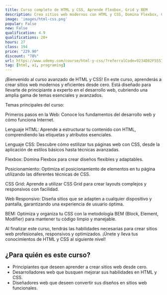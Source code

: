 ```yaml
---
title: Curso completo de HTML y CSS, Aprende Flexbox, Grid y BEM
description: Crea sitios web modernos con HTML y CSS, Domina Flexbox, CSS Grid y BEM. Crea diseños responsivos y optimiza con BEM.
image: 'images/html-css.png'
popular: False
new: False
qualification: 4.9
qualifications: 20+
hours: 27
class: 194
price: "229.90"
discount: "78%"
url: https://www.udemy.com/course/html-y-css/?referralCode=9234D82F5557C6637231
tag: [html, a1, programing]
---
```


¡Bienvenido al curso avanzado de HTML y CSS! En este curso, aprenderás a crear sitios web modernos y eficientes desde cero. Está diseñado para llevarte de principiante a experto en el desarrollo web, cubriendo una amplia gama de temas esenciales y avanzados.

Temas principales del curso:

Primeros pasos en la Web: Conoce los fundamentos del desarrollo web y cómo funciona Internet.

Lenguaje HTML: Aprende a estructurar tu contenido con HTML, comprendiendo las etiquetas y atributos esenciales.

Lenguaje CSS: Descubre cómo estilizar tus páginas web con CSS, desde la aplicación de estilos básicos hasta técnicas avanzadas.

Flexbox: Domina Flexbox para crear diseños flexibles y adaptables.

Posicionamiento: Optimiza el posicionamiento de elementos en tu página utilizando las diferentes técnicas de CSS.

CSS Grid: Aprende a utilizar CSS Grid para crear layouts complejos y responsivos con facilidad.

Web Responsivo: Diseña sitios que se adapten a cualquier dispositivo y pantalla, garantizando una experiencia de usuario óptima.

BEM: Optimiza y organiza tu CSS con la metodología BEM (Block, Element, Modifier) para mantener tu código limpio y manejable.

Al finalizar este curso, tendrás las habilidades necesarias para crear sitios web profesionales, responsivos y optimizados. ¡Únete y lleva tus conocimientos de HTML y CSS al siguiente nivel!

## ¿Para quién es este curso?

- Principiantes que deseen aprender a crear sitios web desde cero.
- Desarrolladores web que busquen mejorar sus habilidades en HTML y CSS.
- Diseñadores web que deseen convertir sus diseños en sitios web funcionales.